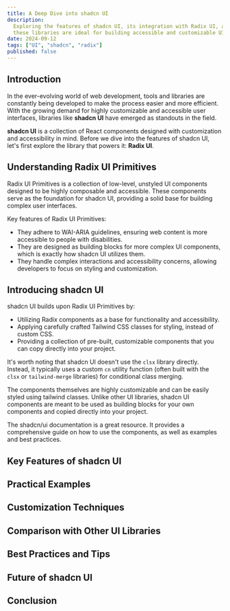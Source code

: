 ```yaml
---
title: A Deep Dive into shadcn UI
description:
  Exploring the features of shadcn UI, its integration with Radix UI, and why
  these libraries are ideal for building accessible and customizable UIs.
date: 2024-09-12
tags: ["UI", "shadcn", "radix"]
published: false
---
```


## Introduction

In the ever-evolving world of web development, tools and libraries are
constantly being developed to make the process easier and more efficient. With
the growing demand for highly customizable and accessible user interfaces,
libraries like **shadcn UI** have emerged as standouts in the field.

**shadcn UI** is a collection of React components designed with customization
and accessibility in mind. Before we dive into the features of shadcn UI, let's
first explore the library that powers it: **Radix UI**.

## Understanding Radix UI Primitives

Radix UI Primitives is a collection of low-level, unstyled UI components
designed to be highly composable and accessible. These components serve as the
foundation for shadcn UI, providing a solid base for building complex user
interfaces.

Key features of Radix UI Primitives:

- They adhere to WAI-ARIA guidelines, ensuring web content is more accessible to
  people with disabilities.
- They are designed as building blocks for more complex UI components, which is
  exactly how shadcn UI utilizes them.
- They handle complex interactions and accessibility concerns, allowing
  developers to focus on styling and customization.

## Introducing shadcn UI

shadcn UI builds upon Radix UI Primitives by:

- Utilizing Radix components as a base for functionality and accessibility.
- Applying carefully crafted Tailwind CSS classes for styling, instead of custom
  CSS.
- Providing a collection of pre-built, customizable components that you can copy
  directly into your project.

It's worth noting that shadcn UI doesn't use the `clsx` library directly.
Instead, it typically uses a custom `cn` utility function (often built with the
`clsx` or `tailwind-merge` libraries) for conditional class merging.

The components themselves are highly customizable and can be easily styled using
tailwind classes. Unlike other UI libraries, shadcn UI components are meant to
be used as building blocks for your own components and copied directly into your
project.

The shadcn/ui documentation is a great resource. It provides a comprehensive
guide on how to use the components, as well as examples and best practices.

## Key Features of shadcn UI

## Practical Examples

## Customization Techniques

## Comparison with Other UI Libraries

## Best Practices and Tips

## Future of shadcn UI

## Conclusion
